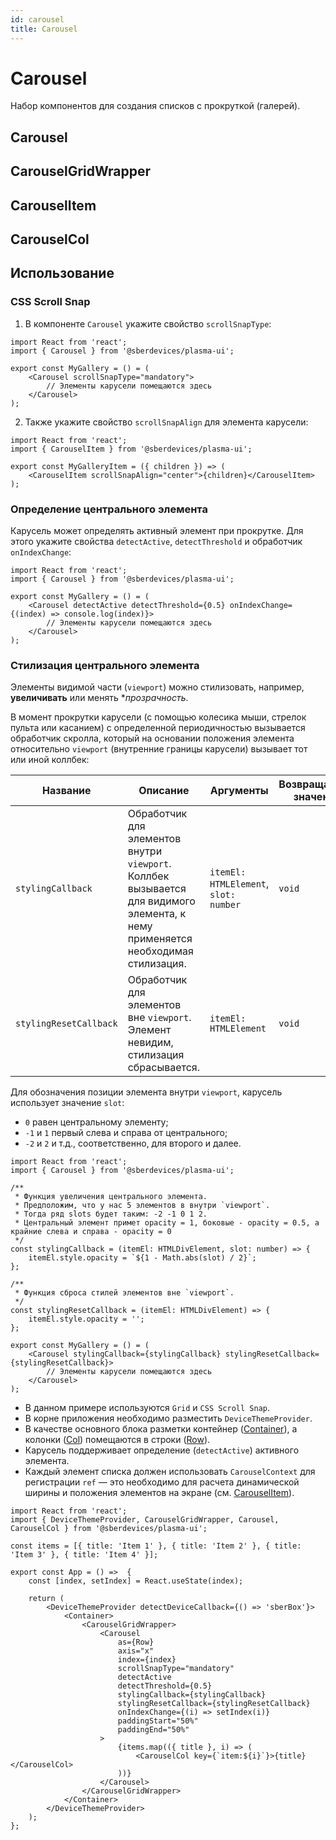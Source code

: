 ```yaml
---
id: carousel
title: Carousel
---
```



# Carousel
Набор компонентов для создания списков с прокруткой (галерей).

## Carousel
<Description name="Carousel" />
<PropsTable name="Carousel" />

## CarouselGridWrapper
<Description name="CarouselGridWrapper" />

## CarouselItem
<Description name="CarouselItem" />
<PropsTable name="CarouselItem" />

## CarouselCol
<Description name="CarouselCol" />
<PropsTable name="CarouselCol" />

## Использование

### CSS Scroll Snap

1. В компоненте `Carousel` укажите свойство `scrollSnapType`:

```tsx title="MyGallery.tsx"
import React from 'react';
import { Carousel } from '@sberdevices/plasma-ui';

export const MyGallery = () = (
    <Carousel scrollSnapType="mandatory">
        // Элементы карусели помещаются здесь
    </Carousel>
);
```

2. Также укажите свойство `scrollSnapAlign` для элемента карусели:

```tsx title="MyGallery.tsx"
import React from 'react';
import { CarouselItem } from '@sberdevices/plasma-ui';

export const MyGalleryItem = ({ children }) => (
    <CarouselItem scrollSnapAlign="center">{children}</CarouselItem>
);
```

### Определение центрального элемента
Карусель может определять активный элемент при прокрутке.
Для этого укажите свойства `detectActive`, `detectThreshold` и обработчик `onIndexChange`:

```tsx title="MyGallery.tsx"
import React from 'react';
import { Carousel } from '@sberdevices/plasma-ui';

export const MyGallery = () = (
    <Carousel detectActive detectThreshold={0.5} onIndexChange={(index) => console.log(index)}>
        // Элементы карусели помещаются здесь
    </Carousel>
);
```

### Стилизация центрального элемента
Элементы видимой части (`viewport`) можно стилизовать, например, **увеличивать** или менять **прозрачность*.

В момент прокрутки карусели (с помощью колесика мыши, стрелок пульта или касанием)
с определенной периодичностью вызывается обработчик скролла,
который на основании положения элемента относительно `viewport` 
(внутренние границы карусели) вызывает тот или иной коллбек:

| Название               | Описание | Аргументы | Возвращаемое значение |
| ---------------------- | -------- | --------- | --------------------- |
| `stylingCallback`      | Обработчик для элементов внутри `viewport`. Коллбек вызывается для видимого элемента, к нему применяется необходимая стилизация. | `itemEl: HTMLElement`, `slot: number` | `void` |
| `stylingResetCallback` | Обработчик для элементов вне `viewport`. Элемент невидим, стилизация сбрасывается. | `itemEl: HTMLElement` | `void` |

Для обозначения позиции элемента внутри `viewport`, карусель использует значение `slot`:
* `0` равен центральному элементу;
* `-1` и `1` первый слева и справа от центрального;
* `-2` и `2` и т.д., соответственно, для второго и далее.

```tsx title="MyGallery.tsx"
import React from 'react';
import { Carousel } from '@sberdevices/plasma-ui';

/**
 * Функция увеличения центрального элемента.
 * Предположим, что у нас 5 элементов в внутри `viewport`.
 * Тогда ряд slots будет таким: -2 -1 0 1 2.
 * Центральный элемент примет opacity = 1, боковые - opacity = 0.5, а крайние слева и справа - opacity = 0
 */
const stylingCallback = (itemEl: HTMLDivElement, slot: number) => {
    itemEl.style.opacity = `${1 - Math.abs(slot) / 2}`;
};

/**
 * Функция сброса стилей элементов вне `viewport`.
 */
const stylingResetCallback = (itemEl: HTMLDivElement) => {
    itemEl.style.opacity = '';
};

export const MyGallery = () = (
    <Carousel stylingCallback={stylingCallback} stylingResetCallback={stylingResetCallback}>
        // Элементы карусели помещаются здесь
    </Carousel>
);
```

* В данном примере используются `Grid` и `CSS Scroll Snap`.
* В корне приложения необходимо разместить `DeviceThemeProvider`.
* В качестве основного блока разметки контейнер ([Container](./grid/#container)),
а колонки ([Col](./grid/#col)) помещаются в строки ([Row](./grid/#row)).
* Карусель поддерживает определение (`detectActive`) активного элемента.
* Каждый элемент списка должен использовать `CarouselContext` для регистрации `ref`
— это необходимо для расчета динамической ширины и положения элементов на экране (см. [CarouselItem](#carouselitem)).

```tsx title="App.tsx"
import React from 'react';
import { DeviceThemeProvider, CarouselGridWrapper, Carousel, CarouselCol } from '@sberdevices/plasma-ui';

const items = [{ title: 'Item 1' }, { title: 'Item 2' }, { title: 'Item 3' }, { title: 'Item 4' }];

export const App = () =>  {
    const [index, setIndex] = React.useState(index);

    return (
        <DeviceThemeProvider detectDeviceCallback={() => 'sberBox'}>
            <Container>
                <CarouselGridWrapper>
                    <Carousel
                        as={Row}
                        axis="x"
                        index={index}
                        scrollSnapType="mandatory"
                        detectActive
                        detectThreshold={0.5}
                        stylingCallback={stylingCallback}
                        stylingResetCallback={stylingResetCallback}
                        onIndexChange={(i) => setIndex(i)}
                        paddingStart="50%"
                        paddingEnd="50%"
                    >
                        {items.map(({ title }, i) => (
                            <CarouselCol key={`item:${i}`}>{title}</CarouselCol>
                        ))}
                    </Carousel>
                </CarouselGridWrapper>
            </Container>
        </DeviceThemeProvider>
    );
};
```
